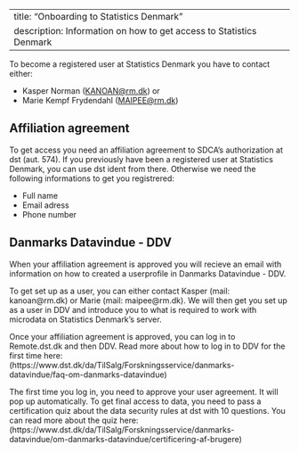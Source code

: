 
---
title: "Onboarding to Statistics Denmark"
description: Information on how to get access to Statistics Denmark
---

To become a registered user at Statistics Denmark you have to contact either:

-   Kasper Norman ([KANOAN\@rm.dk](mailto:KANOAN@rm.dk){.email}) or
-   Marie Kempf Frydendahl ([MAIPEE\@rm.dk](mailto:MAIPEE@rm.dk){.email})

## Affiliation agreement

To get access you need an affiliation agreement to SDCA's authorization at dst (aut. 574). If you previously have been a registered user at Statistics Denmark, you can use dst ident from there. Otherwise we need the following informations to get you registrered:

-   Full name
-   Email adress
-   Phone number

## Danmarks Datavindue - DDV

When your affiliation agreement is approved you will recieve an email with information on how to created a userprofile in Danmarks Datavindue - DDV.




To get set up as a user, you can either contact Kasper (mail: kanoan@rm.dk) or Marie (mail: maipee@rm.dk). We will then get you set up as a user in DDV and introduce you to what is required to work with microdata on Statistics Denmark's server.  

Once your affiliation agreement is approved, you can log in to Remote.dst.dk and then DDV. Read more about how to log in to DDV for the first time here:
(https://www.dst.dk/da/TilSalg/Forskningsservice/danmarks-datavindue/faq-om-danmarks-datavindue)  

The first time you log in, you need to approve your user agreement. It will pop up automatically. To get final access to data, you need to pass a certification quiz about the data security rules at dst with 10 questions. You can read more about the quiz here:
(https://www.dst.dk/da/TilSalg/Forskningsservice/danmarks-datavindue/om-danmarks-datavindue/certificering-af-brugere)

